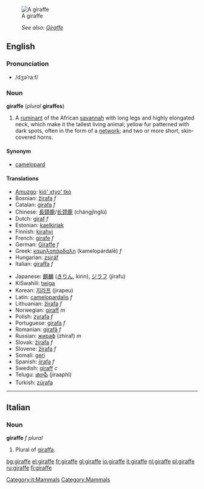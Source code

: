 [[Image:Giraffe standing.jpg|thumb|A giraffe]]
:''See also: [[Giraffe]]''

==English==
===Pronunciation===
*/dʒəˈraːf/

===Noun===
{{wikipedia}}
'''giraffe''' (''plural'' '''giraffes''')

#A [[ruminant]] of the African [[savannah]] with long legs and highly elongated neck, which make it the tallest living animal; yellow fur patterned with dark spots, often in the form of a [[network]]; and two or more short, skin-covered horns.

====Synonym====
*[[camelopard]]

====Translations====
{{top}}
*[[Amuzgo]]: [[kió' xtyo' tkò]]
*Bosnian: [[žirafa]] ''f''
*Catalan: [[girafa]] ''f''
*Chinese: [[長頸鹿]]/[[长颈鹿]] (chángjǐnglù)
*Dutch: [[giraf]] ''f''
*Estonian: [[kaelkirjak]]
*Finnish: [[kirahvi]]
*French: [[girafe]] ''f''
*German: [[Giraffe]] ''f''
*Greek: [[καμηλοπάρδαλη]] (kamelopárdalē) ''f''
*Hungarian: [[zsiráf]]
*Italian: [[giraffa]] ''f''
{{mid}}
*Japanese: [[麒麟]] ([[きりん]], kirin), [[ジラフ]] (jirafu)
*KiSwahili: [[twiga]]
*Korean: [[지라프]] (jirapeu)
*Latin: [[camelopardalis]] ''f''
*Lithuanian: [[žirafa]] ''f''
*Norwegian: [[giraff]] ''m''
*Polish: [[żyrafa]] ''f''
*Portuguese: [[girafa]] ''f''
*Romanian: [[girafă]] ''f''
*Russian: [[жираф]] (zhiraf) ''m''
*Slovak: [[žirafa]] ''f''
*Slovene: [[žirafa]] ''f''
*Somali: [[geri]]
*Spanish: [[jirafa]] ''f''
*Swedish: [[giraff]] ''c''
*Telugu: [[జిరాఫీ]] (jiraaphI)
*Turkish: [[zürafa]]
{{bottom}}


----

==Italian==
[[Category:it:Mammals]]
===Noun===
'''giraffe''' ''f plural''
#Plural of [[giraffa]].

[[Category:Mammals]]

[[bg:giraffe]]
[[el:giraffe]]
[[fr:giraffe]]
[[gl:giraffe]]
[[io:giraffe]]
[[it:giraffe]]
[[nl:giraffe]]
[[pl:giraffe]]
[[ru:giraffe]]
[[fi:giraffe]]